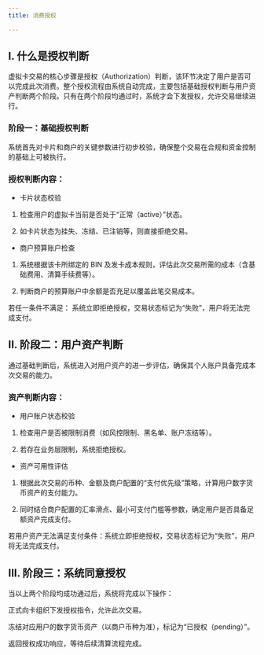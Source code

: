 ```yaml
---
title: 消费授权

---
```

## I. 什么是授权判断

虚拟卡交易的核心步骤是授权（Authorization）判断，该环节决定了用户是否可以完成此次消费。整个授权流程由系统自动完成，主要包括基础授权判断与用户资产判断两个阶段。只有在两个阶段均通过时，系统才会下发授权，允许交易继续进行。

### 阶段一：基础授权判断
系统首先对卡片和商户的关键参数进行初步校验，确保整个交易在合规和资金控制的基础上可被执行。

### 授权判断内容：
* 卡片状态校验

1. 检查用户的虚拟卡当前是否处于“正常（active）”状态。

2. 如卡片状态为挂失、冻结、已注销等，则直接拒绝交易。

* 商户预算账户检查

1. 系统根据该卡所绑定的 BIN 及发卡成本规则，评估此次交易所需的成本（含基础费用、清算手续费等）。

2. 判断商户的预算账户中余额是否充足以覆盖此笔交易成本。

若任一条件不满足：
系统立即拒绝授权，交易状态标记为“失败”，用户将无法完成支付。

## II. 阶段二：用户资产判断
通过基础判断后，系统进入对用户资产的进一步评估，确保其个人账户具备完成本次交易的能力。

### 资产判断内容：

* 用户账户状态校验

1. 检查用户是否被限制消费（如风控限制、黑名单、账户冻结等）。

2. 若存在业务层限制，系统拒绝授权。

* 资产可用性评估

1. 根据此次交易的币种、金额及商户配置的“支付优先级”策略，计算用户数字货币资产的支付能力。

2. 同时结合商户配置的汇率滑点、最小可支付门槛等参数，确定用户是否具备足额资产完成支付。

若用户资产无法满足支付条件：系统立即拒绝授权，交易状态标记为“失败”，用户将无法完成支付。

## III. 阶段三：系统同意授权
当以上两个阶段均成功通过后，系统将完成以下操作：

正式向卡组织下发授权指令，允许此次交易。

冻结对应用户的数字货币资产（以商户币种为准），标记为“已授权（pending）”。

返回授权成功响应，等待后续清算流程完成。


